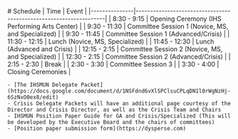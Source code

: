 
<HeaderImage src="https://placehold.co/600x400/303030/FFF" title="Conference resources" />

<Container>
    # Schedule
    | Time          | Event                                                             |
    |---------------|-------------------------------------------------------------------|
    | 8:30 - 9:15   | Opening Ceremony (IHS Performing Arts Center)                     |
    | 9:30 - 11:30  | Committee Session 1 (Novice, MS, and Specialized)                 |
    | 9:30 - 11:45  | Committee Session 1 (Advanced/Crisis)                             |
    | 11:30 - 12:15 | Lunch (Novice, MS, Specialized)                                   |
    | 11:45 - 12:30 | Lunch (Advanced and Crisis)                                       |
    | 12:15 - 2:15  | Committee Session 2 (Novice, MS, and Specialized)                 |
    | 12:30 - 2:15  | Committee Session 2 (Advanced/Crisis)                             |
    | 2:15 - 2:30   | Break                                                             |
    | 2:30 - 3:30   | Committee Session 3                                               |
    | 3:30 - 4:00   | Closing Ceremonies                                                |

    - [The IHSMUN Delegate Packet](https://docs.google.com/document/d/1NSFdnd6vXlSPClsuCPLqDN1l0rWgNzHj-6SzNxO0ex8/edit)
    - Crisis Delegate Packets will have an additional page courtesy of the Director and Crisis Director, as well as the Crisis Team and Chairs
    - IHSMUN Position Paper Guide for GA and Crisis/Specialized (This will be developed by the Executive Board and the chairs of committees)
    - [Position paper submission form](https://dysperse.com)
</Container>